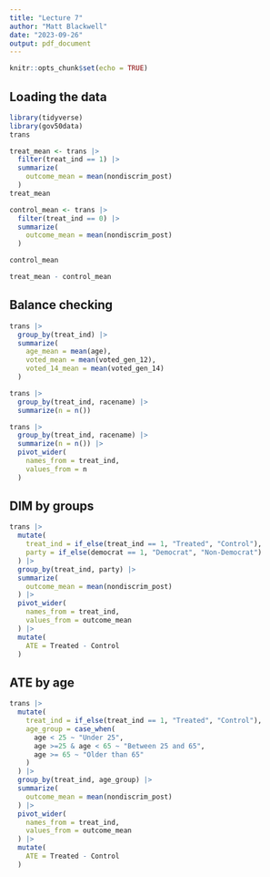 ```yaml
---
title: "Lecture 7"
author: "Matt Blackwell"
date: "2023-09-26"
output: pdf_document
---
```


```r
knitr::opts_chunk$set(echo = TRUE)
```


## Loading the data 


```r
library(tidyverse)
library(gov50data)
trans
```

```r
treat_mean <- trans |>
  filter(treat_ind == 1) |>
  summarize(
    outcome_mean = mean(nondiscrim_post)
  )
treat_mean
```

```r
control_mean <- trans |>
  filter(treat_ind == 0) |>
  summarize(
    outcome_mean = mean(nondiscrim_post)
  )

control_mean
```




```r
treat_mean - control_mean
```


## Balance checking

```r
trans |>
  group_by(treat_ind) |>
  summarize(
    age_mean = mean(age),
    voted_mean = mean(voted_gen_12),
    voted_14_mean = mean(voted_gen_14)
  )
```


```r
trans |>
  group_by(treat_ind, racename) |>
  summarize(n = n()) 
```

```r
trans |>
  group_by(treat_ind, racename) |>
  summarize(n = n()) |>
  pivot_wider(
    names_from = treat_ind,
    values_from = n
  )
```


## DIM by groups

```r
trans |>
  mutate(
    treat_ind = if_else(treat_ind == 1, "Treated", "Control"),
    party = if_else(democrat == 1, "Democrat", "Non-Democrat")
  ) |>
  group_by(treat_ind, party) |>
  summarize(
    outcome_mean = mean(nondiscrim_post)
  ) |>
  pivot_wider(
    names_from = treat_ind,
    values_from = outcome_mean
  ) |>
  mutate(
    ATE = Treated - Control
  )
```

## ATE by age

```r
trans |> 
  mutate(
    treat_ind = if_else(treat_ind == 1, "Treated", "Control"),
    age_group = case_when(
      age < 25 ~ "Under 25",
      age >=25 & age < 65 ~ "Between 25 and 65",
      age >= 65 ~ "Older than 65"
    )
  ) |> 
  group_by(treat_ind, age_group) |>
  summarize(
    outcome_mean = mean(nondiscrim_post)
  ) |>
  pivot_wider(
    names_from = treat_ind,
    values_from = outcome_mean
  ) |>
  mutate(
    ATE = Treated - Control
  )
```






